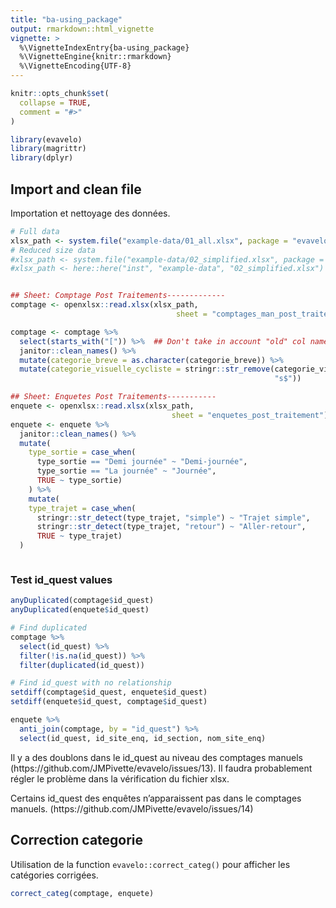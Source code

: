 ```yaml
---
title: "ba-using_package"
output: rmarkdown::html_vignette
vignette: >
  %\VignetteIndexEntry{ba-using_package}
  %\VignetteEngine{knitr::rmarkdown}
  %\VignetteEncoding{UTF-8}
---
```


```r
knitr::opts_chunk$set(
  collapse = TRUE,
  comment = "#>"
)
```

```r
library(evavelo)
library(magrittr)
library(dplyr)
```

## Import and clean file
Importation et nettoyage des données.

```r
# Full data
xlsx_path <- system.file("example-data/01_all.xlsx", package = "evavelo")
# Reduced size data
#xlsx_path <- system.file("example-data/02_simplified.xlsx", package = "evavelo")
#xlsx_path <- here::here("inst", "example-data", "02_simplified.xlsx")


## Sheet: Comptage Post Traitements-------------
comptage <- openxlsx::read.xlsx(xlsx_path,
                                     sheet = "comptages_man_post_traitements")

comptage <- comptage %>% 
  select(starts_with("[")) %>%  ## Don't take in account "old" col names that could create duplicated entries
  janitor::clean_names() %>% 
  mutate(categorie_breve = as.character(categorie_breve)) %>% 
  mutate(categorie_visuelle_cycliste = stringr::str_remove(categorie_visuelle_cycliste,
                                                           "s$"))

## Sheet: Enquetes Post Traitements-----------
enquete <- openxlsx::read.xlsx(xlsx_path,
                                    sheet = "enquetes_post_traitement")
enquete <- enquete %>% 
  janitor::clean_names() %>% 
  mutate(
    type_sortie = case_when(
      type_sortie == "Demi journée" ~ "Demi-journée",
      type_sortie == "La journée" ~ "Journée",
      TRUE ~ type_sortie)
    ) %>% 
    mutate(
    type_trajet = case_when(
      stringr::str_detect(type_trajet, "simple") ~ "Trajet simple",
      stringr::str_detect(type_trajet, "retour") ~ "Aller-retour",
      TRUE ~ type_trajet)
  )



```

### Test id_quest values

```r
anyDuplicated(comptage$id_quest)
anyDuplicated(enquete$id_quest)

# Find duplicated
comptage %>% 
  select(id_quest) %>% 
  filter(!is.na(id_quest)) %>% 
  filter(duplicated(id_quest))

# Find id_quest with no relationship
setdiff(comptage$id_quest, enquete$id_quest)
setdiff(enquete$id_quest, comptage$id_quest)

enquete %>% 
  anti_join(comptage, by = "id_quest") %>% 
  select(id_quest, id_site_enq, id_section, nom_site_enq)

```
Il y a des doublons dans le id_quest au niveau des comptages manuels (https://github.com/JMPivette/evavelo/issues/13). 
Il faudra probablement régler le problème dans la vérification du fichier xlsx.

Certains id_quest des enquêtes n'apparaissent pas dans le comptages manuels. (https://github.com/JMPivette/evavelo/issues/14) 


## Correction categorie

Utilisation de la function `evavelo::correct_categ()` pour afficher les catégories corrigées.

```r
correct_categ(comptage, enquete)


```



